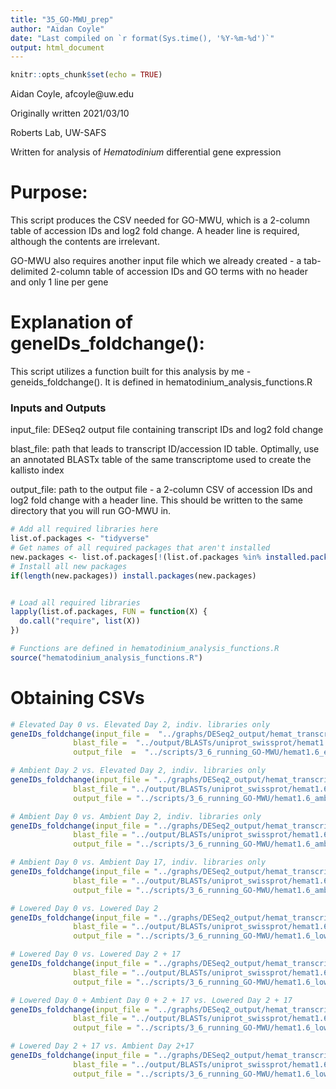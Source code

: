 ```yaml
---
title: "35_GO-MWU_prep"
author: "Aidan Coyle"
date: "Last compiled on `r format(Sys.time(), '%Y-%m-%d')`"
output: html_document
---
```


```r
knitr::opts_chunk$set(echo = TRUE)
```

Aidan Coyle, afcoyle@uw.edu

Originally written 2021/03/10

Roberts Lab, UW-SAFS

Written for analysis of _Hematodinium_ differential gene expression

# Purpose:

This script produces the CSV needed for GO-MWU, which is a 2-column table of accession IDs and log2 fold change. A header line is required, although the contents are irrelevant.

GO-MWU also requires another input file which we already created - a tab-delimited 2-column table of accession IDs and GO terms with no header and only 1 line per gene

# Explanation of geneIDs_foldchange():

This script utilizes a function built for this analysis by me - geneids_foldchange(). It is defined in hematodinium_analysis_functions.R

### Inputs and Outputs

input_file: DESeq2 output file containing transcript IDs and log2 fold change

blast_file: path that leads to transcript ID/accession ID table. Optimally, use an annotated BLASTx table of the same transcriptome used to create the kallisto index

output_file: path to the output file - a 2-column CSV of accession IDs and log2 fold change with a header line. This should be written to the same directory that you will run GO-MWU in.

```r
# Add all required libraries here
list.of.packages <- "tidyverse"
# Get names of all required packages that aren't installed
new.packages <- list.of.packages[!(list.of.packages %in% installed.packages()[, "Package"])]
# Install all new packages
if(length(new.packages)) install.packages(new.packages)


# Load all required libraries
lapply(list.of.packages, FUN = function(X) {
  do.call("require", list(X))
})

# Functions are defined in hematodinium_analysis_functions.R
source("hematodinium_analysis_functions.R")
```

# Obtaining CSVs

```r
# Elevated Day 0 vs. Elevated Day 2, indiv. libraries only
geneIDs_foldchange(input_file =  "../graphs/DESeq2_output/hemat_transcriptomev1.6/elev0_vs_elev2_indiv/AllGenes_wcols.txt",
              blast_file =  "../output/BLASTs/uniprot_swissprot/hemat1.6_blastxres.tab",
              output_file  =  "../scripts/3_6_running_GO-MWU/hemat1.6_elev0_vs_elev2_indiv_l2FC.csv")

# Ambient Day 2 vs. Elevated Day 2, indiv. libraries only
geneIDs_foldchange(input_file = "../graphs/DESeq2_output/hemat_transcriptomev1.6/amb2_vs_elev2_indiv/AllGenes_wcols.txt",
              blast_file = "../output/BLASTs/uniprot_swissprot/hemat1.6_blastxres.tab",
              output_file = "../scripts/3_6_running_GO-MWU/hemat1.6_amb2_vs_elev2_indiv_l2FC.csv")

# Ambient Day 0 vs. Ambient Day 2, indiv. libraries only
geneIDs_foldchange(input_file = "../graphs/DESeq2_output/hemat_transcriptomev1.6/amb0_vs_amb2_indiv/AllGenes_wcols.txt",
              blast_file = "../output/BLASTs/uniprot_swissprot/hemat1.6_blastxres.tab",
              output_file = "../scripts/3_6_running_GO-MWU/hemat1.6_amb0_vs_amb2_indiv_l2FC.csv")

# Ambient Day 0 vs. Ambient Day 17, indiv. libraries only
geneIDs_foldchange(input_file = "../graphs/DESeq2_output/hemat_transcriptomev1.6/amb0_vs_amb17_indiv/AllGenes_wcols.txt",
              blast_file = "../output/BLASTs/uniprot_swissprot/hemat1.6_blastxres.tab",
              output_file = "../scripts/3_6_running_GO-MWU/hemat1.6_amb0_vs_amb17_indiv_l2FC.csv")

# Lowered Day 0 vs. Lowered Day 2
geneIDs_foldchange(input_file = "../graphs/DESeq2_output/hemat_transcriptomev1.6/low0_vs_low2_indiv/AllGenes_wcols.txt",
              blast_file = "../output/BLASTs/uniprot_swissprot/hemat1.6_blastxres.tab",
              output_file = "../scripts/3_6_running_GO-MWU/hemat1.6_low0_vs_low2_indiv_l2FC.csv")

# Lowered Day 0 vs. Lowered Day 2 + 17
geneIDs_foldchange(input_file = "../graphs/DESeq2_output/hemat_transcriptomev1.6/low0_vs_low217_indiv/AllGenes_wcols.txt",
              blast_file = "../output/BLASTs/uniprot_swissprot/hemat1.6_blastxres.tab",
              output_file = "../scripts/3_6_running_GO-MWU/hemat1.6_low0_vs_low217_indiv_l2FC.csv")

# Lowered Day 0 + Ambient Day 0 + 2 + 17 vs. Lowered Day 2 + 17
geneIDs_foldchange(input_file = "../graphs/DESeq2_output/hemat_transcriptomev1.6/low0_amb0217_vs_low217_indiv/AllGenes_wcols.txt",
              blast_file = "../output/BLASTs/uniprot_swissprot/hemat1.6_blastxres.tab",
              output_file = "../scripts/3_6_running_GO-MWU/hemat1.6_low0_amb0217_vs_low217_indiv_l2FC.csv")

# Lowered Day 2 + 17 vs. Ambient Day 2+17
geneIDs_foldchange(input_file = "../graphs/DESeq2_output/hemat_transcriptomev1.6/low217_vs_amb217_indiv/AllGenes_wcols.txt",
              blast_file = "../output/BLASTs/uniprot_swissprot/hemat1.6_blastxres.tab",
              output_file = "../scripts/3_6_running_GO-MWU/hemat1.6_low217_vs_amb217_indiv_l2FC.csv")
```
